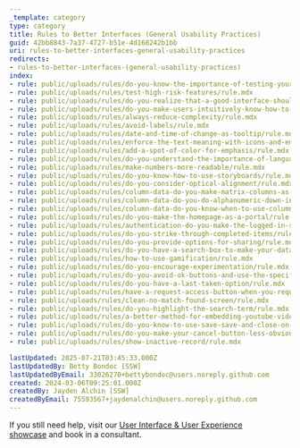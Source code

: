 ```yaml
---
_template: category
type: category
title: Rules to Better Interfaces (General Usability Practices)
guid: 42bb8843-7a37-4727-b51e-4d168242b1bb
uri: rules-to-better-interfaces-general-usability-practices
redirects:
- rules-to-better-interfaces-(general-usability-practices)
index:
- rule: public/uploads/rules/do-you-know-the-importance-of-testing-your-interface/rule.mdx
- rule: public/uploads/rules/test-high-risk-features/rule.mdx
- rule: public/uploads/rules/do-you-realize-that-a-good-interface-should-not-require-instructions/rule.mdx
- rule: public/uploads/rules/do-you-make-users-intuitively-know-how-to-use-something/rule.mdx
- rule: public/uploads/rules/always-reduce-complexity/rule.mdx
- rule: public/uploads/rules/avoid-labels/rule.mdx
- rule: public/uploads/rules/date-and-time-of-change-as-tooltip/rule.mdx
- rule: public/uploads/rules/enforce-the-text-meaning-with-icons-and-emojis/rule.mdx
- rule: public/uploads/rules/add-a-spot-of-color-for-emphasis/rule.mdx
- rule: public/uploads/rules/do-you-understand-the-importance-of-language-in-your-ui/rule.mdx
- rule: public/uploads/rules/make-numbers-more-readable/rule.mdx
- rule: public/uploads/rules/do-you-know-how-to-use-storyboards/rule.mdx
- rule: public/uploads/rules/do-you-consider-optical-alignment/rule.mdx
- rule: public/uploads/rules/column-data-do-you-make-matrix-columns-as-simple-as-possible/rule.mdx
- rule: public/uploads/rules/column-data-do-you-do-alphanumeric-down-instead-of-across/rule.mdx
- rule: public/uploads/rules/column-data-do-you-know-when-to-use-columns-or-text/rule.mdx
- rule: public/uploads/rules/do-you-make-the-homepage-as-a-portal/rule.mdx
- rule: public/uploads/rules/authentication-do-you-make-the-logged-in-state-clear/rule.mdx
- rule: public/uploads/rules/do-you-strike-through-completed-items/rule.mdx
- rule: public/uploads/rules/do-you-provide-options-for-sharing/rule.mdx
- rule: public/uploads/rules/do-you-have-a-search-box-to-make-your-data-easy-to-find/rule.mdx
- rule: public/uploads/rules/how-to-use-gamification/rule.mdx
- rule: public/uploads/rules/do-you-encourage-experimentation/rule.mdx
- rule: public/uploads/rules/do-you-avoid-ok-buttons-and-use-the-specific-action-as-labels-instead/rule.mdx
- rule: public/uploads/rules/do-you-have-a-last-taken-option/rule.mdx
- rule: public/uploads/rules/have-a-request-access-button-when-you-require-permission/rule.mdx
- rule: public/uploads/rules/clean-no-match-found-screen/rule.mdx
- rule: public/uploads/rules/do-you-highlight-the-search-term/rule.mdx
- rule: public/uploads/rules/a-better-method-for-embedding-youtube-videos-on-your-website/rule.mdx
- rule: public/uploads/rules/do-you-know-to-use-save-save-and-close-on-a-webpage/rule.mdx
- rule: public/uploads/rules/do-you-make-your-cancel-button-less-obvious/rule.mdx
- rule: public/uploads/rules/show-inactive-record/rule.mdx

lastUpdated: 2025-07-21T03:45:33.000Z
lastUpdatedBy: Betty Bondoc [SSW]
lastUpdatedByEmail: 33026270+bettybondoc@users.noreply.github.com
created: 2024-03-06T09:25:01.000Z
createdBy: Jayden Alchin [SSW]
createdByEmail: 75593567+jaydenalchin@users.noreply.github.com
---
```


If you still need help, visit our [User Interface & User Experience showcase](https://www.ssw.com.au/ssw/Consulting/UI-UX-Design.aspx) and book in a consultant.
